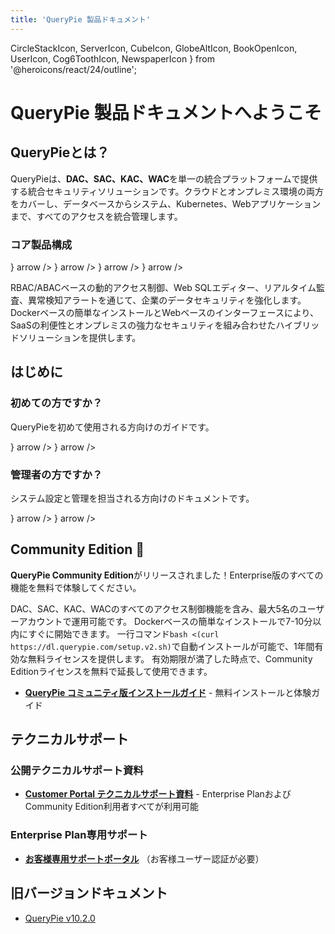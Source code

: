 ```yaml
---
title: 'QueryPie 製品ドキュメント'
---
```


  CircleStackIcon, 
  ServerIcon, 
  CubeIcon, 
  GlobeAltIcon,
  BookOpenIcon,
  UserIcon,
  Cog6ToothIcon,
  NewspaperIcon
} from '@heroicons/react/24/outline';

<MainLayoutObsoleted currentLang="ja">

# QueryPie 製品ドキュメントへようこそ

## QueryPieとは？

QueryPieは、**DAC、SAC、KAC、WAC**を単一の統合プラットフォームで提供する統合セキュリティソリューションです。クラウドとオンプレミス環境の両方をカバーし、データベースからシステム、Kubernetes、Webアプリケーションまで、すべてのアクセスを統合管理します。

### コア製品構成

<DescriptionCards num="2">
  <DescriptionCards.Card
    title="DAC (Database Access Controller)"
    description="データベースアクセス制御と監査"
    href="https://www.querypie.com/ja/platform/security/database-access-controller"
    icon={<CircleStackIcon />}
    arrow
  />
  <DescriptionCards.Card
    title="SAC (System Access Controller)"
    description="システムとサーバーのアクセス制御"
    href="https://www.querypie.com/ja/platform/security/system-access-controller"
    icon={<ServerIcon />}
    arrow
  />
  <DescriptionCards.Card
    title="KAC (Kubernetes Access Controller)"
    description="Kubernetesクラスターアクセス制御"
    href="https://www.querypie.com/ja/platform/security/kubernetes-access-controller"
    icon={<CubeIcon />}
    arrow
  />
  <DescriptionCards.Card
    title="WAC (Web Access Controller)"
    description="Webアプリケーションアクセス制御"
    href="https://www.querypie.com/ja/platform/security/web-access-controller"
    icon={<GlobeAltIcon />}
    arrow
  />
</DescriptionCards>

RBAC/ABACベースの動的アクセス制御、Web SQLエディター、リアルタイム監査、異常検知アラートを通じて、企業のデータセキュリティを強化します。Dockerベースの簡単なインストールとWebベースのインターフェースにより、SaaSの利便性とオンプレミスの強力なセキュリティを組み合わせたハイブリッドソリューションを提供します。

## はじめに

### 初めての方ですか？
QueryPieを初めて使用される方向けのガイドです。

<DescriptionCards num="2">
  <DescriptionCards.Card
    title="QueryPie 概要"
    description="製品全体の理解と主要機能"
    href="/ja/querypie-overview"
    icon={<BookOpenIcon />}
    arrow
  />
  <DescriptionCards.Card
    title="ユーザーマニュアル"
    description="基本的な使用方法と機能学習"
    href="/ja/user-manual"
    icon={<UserIcon />}
    arrow
  />
</DescriptionCards>

### 管理者の方ですか？
システム設定と管理を担当される方向けのドキュメントです。

<DescriptionCards num="2">
  <DescriptionCards.Card
    title="管理者マニュアル"
    description="設定、セキュリティポリシー管理"
    href="/ja/administrator-manual"
    icon={<Cog6ToothIcon />}
    arrow
  />
  <DescriptionCards.Card
    title="リリースノート"
    description="最新のアップデートと変更内容"
    href="/ja/release-notes"
    icon={<NewspaperIcon />}
    arrow
  />
</DescriptionCards>

## Community Edition 🎉

**QueryPie Community Edition**がリリースされました！Enterprise版のすべての機能を無料で体験してください。

DAC、SAC、KAC、WACのすべてのアクセス制御機能を含み、最大5名のユーザーアカウントで運用可能です。
Dockerベースの簡単なインストールで7-10分以内にすぐに開始できます。
一行コマンド`bash <(curl https://dl.querypie.com/setup.v2.sh)`で自動インストールが可能で、1年間有効な無料ライセンスを提供します。
有効期限が満了した時点で、Community Editionライセンスを無料で延長して使用できます。

* **[QueryPie コミュニティ版インストールガイド](https://www.querypie.com/ja/resources/learn/documentation/querypie-install-guide)** - 無料インストールと体験ガイド

## テクニカルサポート

### 公開テクニカルサポート資料
* **[Customer Portal テクニカルサポート資料](https://querypie.atlassian.net/wiki/spaces/QCP/overview)** - Enterprise PlanおよびCommunity Edition利用者すべてが利用可能

### Enterprise Plan専用サポート
* **[お客様専用サポートポータル](https://help.support.querypie.com)** （お客様ユーザー認証が必要）

## 旧バージョンドキュメント

* [QueryPie v10.2.0](https://querypie.atlassian.net/wiki/spaces/QM/pages/834863167/)

</MainLayoutObsoleted>
